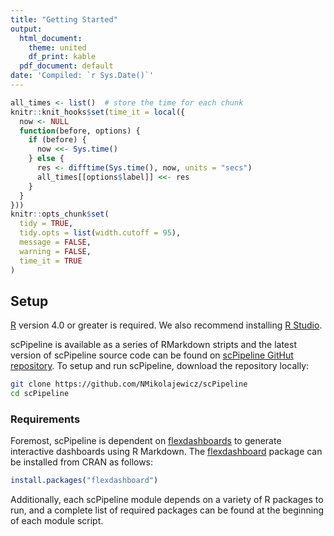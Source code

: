 ```yaml
---
title: "Getting Started"
output:
  html_document:
    theme: united
    df_print: kable
  pdf_document: default
date: 'Compiled: `r Sys.Date()`'
---
```


```r
all_times <- list()  # store the time for each chunk
knitr::knit_hooks$set(time_it = local({
  now <- NULL
  function(before, options) {
    if (before) {
      now <<- Sys.time()
    } else {
      res <- difftime(Sys.time(), now, units = "secs")
      all_times[[options$label]] <<- res
    }
  }
}))
knitr::opts_chunk$set(
  tidy = TRUE,
  tidy.opts = list(width.cutoff = 95),
  message = FALSE,
  warning = FALSE,
  time_it = TRUE
)
```

## Setup

[R](https://www.r-project.org/) version 4.0 or greater is required. We also recommend installing [R Studio](https://www.rstudio.com/).

scPipeline is available as a series of RMarkdown stripts and the latest version of scPipeline source code can be found on [scPipeline GitHut repository](https://github.com/NMikolajewicz/scPipeline). To setup and run scPipeline, download the repository locally:

``` bash
git clone https://github.com/NMikolajewicz/scPipeline
cd scPipeline
```

### Requirements

Foremost, scPipeline is dependent on [flexdashboards](https://rstudio.github.io/flexdashboard/index.html) to generate interactive dashboards using R Markdown. The [flexdashboard](https://rstudio.github.io/flexdashboard/index.html) package can be installed from CRAN as follows:

```r
install.packages("flexdashboard")
```

Additionally, each scPipeline module depends on a variety of R packages to run, and a complete list of required packages can be found at the beginning of each module script. 
